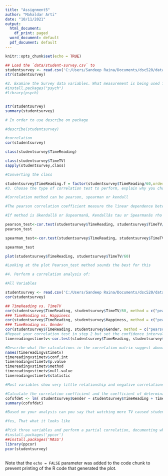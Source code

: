 ```yaml
---
title: "Assignment5"
author: "Mahaldar Arti"
date: "10/11/2021"
output:
  html_document:
    df_print: paged
  word_document: default
  pdf_document: default
---
```


```r
knitr::opts_chunk$set(echo = TRUE)
```

```r
## Load the `data/student-survey.csv` to
studentsurvey <- read.csv('C:/Users/Sandeep Raina/Documents/dsc520/data/student-survey.csv')
str(studentsurvey)
```

```r
#2. Examine the Survey data variables. What measurement is being used for the variables? Explain what effect changing the measurement being used for the variables would have on the covariance calculation. Would this be a problem? Explain and provide a better alternative if needed.
#install.packages("psych")
#library(psych) 


str(studentsurvey)
summary(studentsurvey)
```
```r
# In order to use describe on package

#describe(studentsurvey)

#correlation
cor(studentsurvey)

class(studentsurvey$TimeReading)

class(studentsurvey$TimeTV)
sapply(studentsurvey,class)

#Converting the class 

studentsurvey$TimeReading.f = factor(studentsurvey$TimeReading/60,ordered = TRUE)
#3. Choose the type of correlation test to perform, explain why you chose this test, and make a prediction if the test yields a positive or negative correlation?

#Correlation method can be pearson, spearman or kendall

#The pearson correlation coefficient measure the linear dependence between two variables.

#If method is âkendallâ or âspearmanâ, Kendallâs tau or Spearmanâs rho statistic is used to estimate a rank-based measure of association. These are more robust and have been recommended if the data do not come from a bivariate normal distribution.

pearson_test<-cor.test(studentsurvey$TimeReading, studentsurvey$TimeTV/60, method="pearson")
pearson_test

spearman_test<-cor.test(studentsurvey$TimeReading, studentsurvey$TimeTV/60, method="spearman",exact=FALSE)

spearman_test

plot(studentsurvey$TimeReading, studentsurvey$TimeTV/60)

#Looking at the plot Pearson_test method sounds the best for this

#4. Perform a correlation analysis of:

#All Variables

studentsurvey <- read.csv('C:/Users/Sandeep Raina/Documents/dsc520/data/student-survey.csv')
cor(studentsurvey)

## TimeReading vs. TimeTV
cor(studentsurvey$TimeReading, studentsurvey$TimeTV/60, method = c("pearson", "kendall", "spearman"))
### TimeReading vs. Happiness
cor(studentsurvey$TimeReading, studentsurvey$Happiness, method = c("pearson", "kendall", "spearman"))
### TimeReading vs. Gender
cor(studentsurvey$TimeReading, studentsurvey$Gender, method = c("pearson", "kendall", "spearman"))
#Repeat your correlation test in step 2 but set the confidence interval at 99%
timereadingvstimetv<-cor.test(studentsurvey$TimeReading, studentsurvey$TimeTV/60,method = c("pearson", "kendall", "spearman"),exact = NULL, conf.level = 0.95, continuity = FALSE)

#Describe what the calculations in the correlation matrix suggest about the relationship between the variables. Be specific with your explanation.
names(timereadingvstimetv)
timereadingvstimetv$conf.int
timereadingvstimetv$p.value
timereadingvstimetv$method
timereadingvstimetv$null.value
timereadingvstimetv$statistic

#Most variables show very little relationship and negative correlationship

#Calculate the correlation coefficient and the coefficient of determination, describe what you conclude about the results.
cofofdet <- lm( studentsurvey$Gender ~ studentsurvey$TimeReading + TimeTV + Happiness, data=studentsurvey)
summary(cofofdet)

#Based on your analysis can you say that watching more TV caused students to read less? Explain.

#Yes, That what it looks like

#Pick three variables and perform a partial correlation, documenting which variable you are controlling. Explain how this changes your interpretation and explanation of the results.
#install.packages('ppcor')
##install.packages('MASS')
library(ppcor)
pcor(studentsurvey)



```


Note that the `echo = FALSE` parameter was added to the code chunk to prevent printing of the R code that generated the plot.
